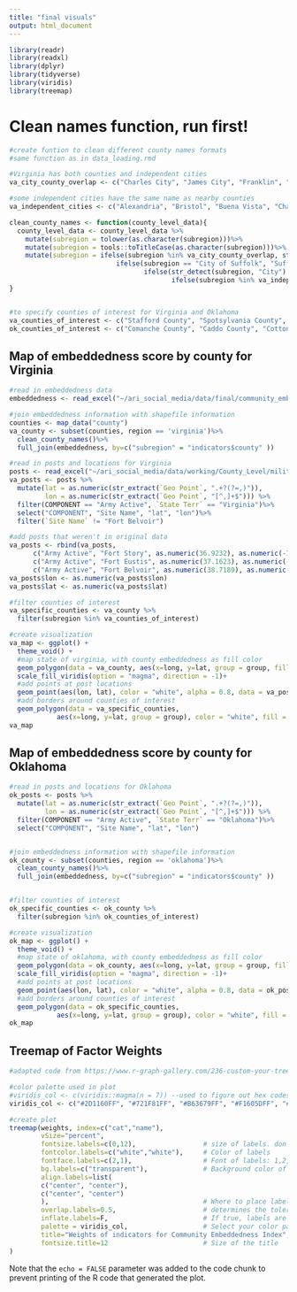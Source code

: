 ```yaml
---
title: "final visuals"
output: html_document
---
```


```r
library(readr)
library(readxl)
library(dplyr)
library(tidyverse)
library(viridis)
library(treemap)
```

# Clean names function, run first!

```r
#create funtion to clean different county names formats
#same function as in data_loading.rmd

#Virginia has both counties and independent cities
va_city_county_overlap <- c("Charles City", "James City", "Franklin", "Richmond", "Roanoke")

#some independent cities have the same name as nearby counties
va_independent_cities <- c("Alexandria", "Bristol", "Buena Vista", "Charlottesville", "Chesapeake", "Colonial Heights", "Covington", "Danville", "Emporia", "Fairfax City", "Falls Church", "Franklin", "Fredericksburg", "Galax", "Hampton", "Harrisonburg", "Hopewell", "Lexington", "Lynchburg", "Manassas", "Manassas Park", "Martinsville", "Newport News", "Norfolk", "Norton", "Petersburg", "Poquoson", "Portsmouth", "Radford", "Richmond", "Roanoke", "Salem", "Staunton", "Suffolk", "Virginia Beach", "Waynesboro", "Williamsburg", "Winchester")

clean_county_names <- function(county_level_data){
  county_level_data <- county_level_data %>%
    mutate(subregion = tolower(as.character(subregion)))%>%
    mutate(subregion = tools::toTitleCase(as.character(subregion)))%>%
    mutate(subregion = ifelse(subregion %in% va_city_county_overlap, str_c(as.character(subregion), "County", sep = " "),
                           ifelse(subregion == "City of Suffolk", "Suffolk City", 
                                  ifelse(str_detect(subregion, "City") | str_detect(subregion, "County"), as.character(subregion),
                                         ifelse(subregion %in% va_independent_cities, str_c(as.character(subregion), "City", sep = " "), str_c(as.character(subregion), "County", sep = " "))))))  
}


#to specify counties of interest for Virginia and Oklahoma
va_counties_of_interest <- c("Stafford County", "Spotsylvania County", "Hanover County", "King William County", "King and Queen County", "Essex County", "King George County", "Caroline County")
ok_counties_of_interest <- c("Comanche County", "Caddo County", "Cotton County", "Grady County", "Kiowa County", "Stephens County", "Tillman County")
```


## Map of embeddedness score by county for Virginia

```r
#read in embeddedness data
embeddedness <- read_excel("~/ari_social_media/data/final/community_embeddedness.xlsx")

#join embeddedness information with shapefile information
counties <- map_data("county")
va_county <- subset(counties, region == 'virginia')%>%
  clean_county_names()%>%
  full_join(embeddedness, by=c("subregion" = "indicators$county" ))

#read in posts and locations for Virginia
posts <- read_excel("~/ari_social_media/data/working/County_Level/military-bases.xlsx")
va_posts <- posts %>%
  mutate(lat = as.numeric(str_extract(`Geo Point`, ".+?(?=,)")),
         lon = as.numeric(str_extract(`Geo Point`, "[^,]+$"))) %>%
  filter(COMPONENT == "Army Active", `State Terr` == "Virginia")%>%
  select("COMPONENT", "Site Name", "lat", "lon")%>%
  filter(`Site Name` != "Fort Belvoir")

#add posts that weren't in original data
va_posts <- rbind(va_posts, 
      c("Army Active", "Fort Story", as.numeric(36.9232), as.numeric(-76.0174)),
      c("Army Active", "Fort Eustis", as.numeric(37.1623), as.numeric(-76.5875)),
      c("Army Active", "Fort Belvoir", as.numeric(38.7189), as.numeric(-77.1543)))
va_posts$lon <- as.numeric(va_posts$lon)
va_posts$lat <- as.numeric(va_posts$lat)

#filter counties of interest
va_specific_counties <- va_county %>%
  filter(subregion %in% va_counties_of_interest)

#create visualization
va_map <- ggplot() +
  theme_void() +
  #map state of virginia, with county embeddedness as fill color
  geom_polygon(data = va_county, aes(x=long, y=lat, group = group, fill = embeddedness.embeddedness), size = 1) + 
  scale_fill_viridis(option = "magma", direction = -1)+
  #add points at post locations
  geom_point(aes(lon, lat), color = "white", alpha = 0.8, data = va_posts)+
  #add borders around counties of interest
  geom_polygon(data = va_specific_counties, 
            aes(x=long, y=lat, group = group), color = "white", fill = NA)
va_map
```


## Map of embeddedness score by county for Oklahoma

```r
#read in posts and locations for Oklahoma
ok_posts <- posts %>%
  mutate(lat = as.numeric(str_extract(`Geo Point`, ".+?(?=,)")),
         lon = as.numeric(str_extract(`Geo Point`, "[^,]+$"))) %>%
  filter(COMPONENT == "Army Active", `State Terr` == "Oklahoma")%>%
  select("COMPONENT", "Site Name", "lat", "lon")


#join embeddedness information with shapefile information
ok_county <- subset(counties, region == 'oklahoma')%>%
  clean_county_names()%>%
  full_join(embeddedness, by=c("subregion" = "indicators$county" ))


#filter counties of interest
ok_specific_counties <- ok_county %>%
  filter(subregion %in% ok_counties_of_interest)

#create visualization
ok_map <- ggplot() +
  theme_void() +
  #map state of oklahoma, with county embeddedness as fill color
  geom_polygon(data = ok_county, aes(x=long, y=lat, group = group, fill = embeddedness.embeddedness), size = 1) + 
  scale_fill_viridis(option = "magma", direction = -1)+
  #add points at post locations
  geom_point(aes(lon, lat), color = "white", alpha = 0.8, data = ok_posts) +
  #add borders around counties of interest
  geom_polygon(data = ok_specific_counties, 
            aes(x=long, y=lat, group = group), color = "white", fill = NA)
ok_map

```

## Treemap of Factor Weights

```r
#adapted code from https://www.r-graph-gallery.com/236-custom-your-treemap

#color palette used in plot
#viridis_col <- c(viridis::magma(n = 7)) --used to figure out hex codes in palette
viridis_col <- c("#2D1160FF", "#721F81FF", "#B63679FF", "#F1605DFF", "#FEAF77FF", "#FCFDBFFF")

#create plot
treemap(weights, index=c("cat","name"),     
        vSize="percent",
        fontsize.labels=c(0,12),                 # size of labels. don't want to see name of category, so made text size 0
        fontcolor.labels=c("white","white"),     # Color of labels
        fontface.labels=c(2,1),                  # Font of labels: 1,2,3,4 for normal, bold, italic, bold-italic...
        bg.labels=c("transparent"),              # Background color of labels
        align.labels=list(
        c("center", "center"), 
        c("center", "center")
        ),                                       # Where to place labels in the rectangle?
        overlap.labels=0.5,                      # determines the tolerance of the overlap between labels (between 0 and 1)
        inflate.labels=F,                        # If true, labels are bigger when rectangle is bigger.
        palette = viridis_col,                   # Select your color palette from the RColorBrewer presets or make your own.
        title="Weights of indicators for Community Embeddedness Index",                      # Customize your title
        fontsize.title=12                        # Size of the title
)
```

Note that the `echo = FALSE` parameter was added to the code chunk to prevent printing of the R code that generated the plot.
